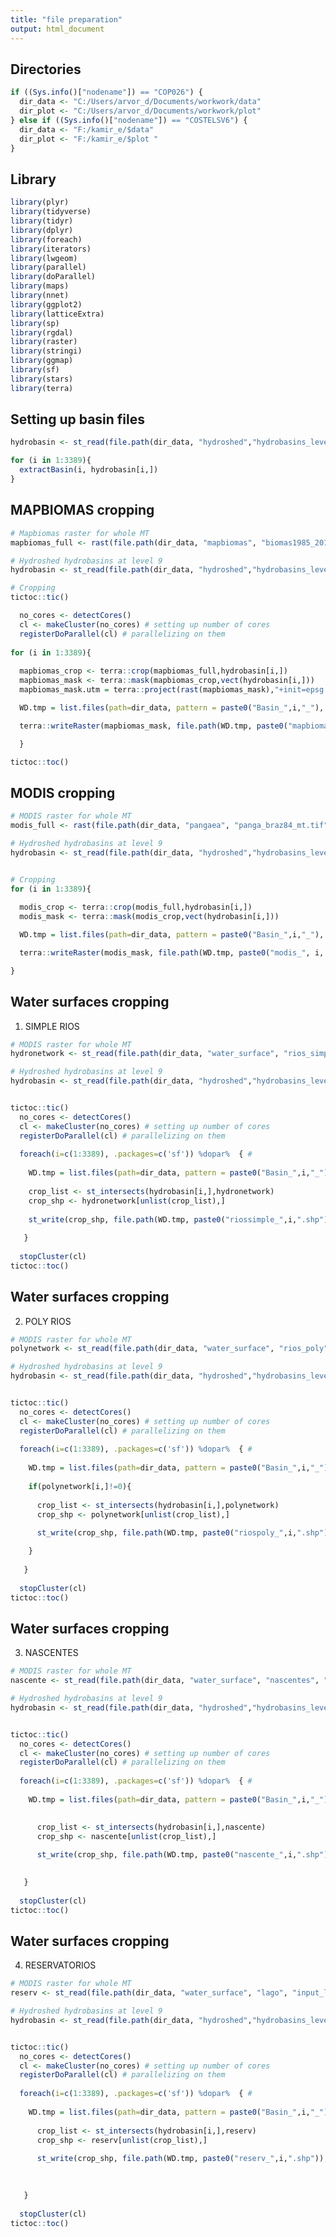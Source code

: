 ---
title: "file preparation"
output: html_document
---

## Directories

```{r }

if ((Sys.info()["nodename"]) == "COP026") {
  dir_data <- "C:/Users/arvor_d/Documents/workwork/data"
  dir_plot <- "C:/Users/arvor_d/Documents/workwork/plot"
} else if ((Sys.info()["nodename"]) == "COSTELSV6") {
  dir_data <- "F:/kamir_e/$data"
  dir_plot <- "F:/kamir_e/$plot "
}

```

## Library

```{r }

library(plyr)
library(tidyverse)
library(tidyr)
library(dplyr)
library(foreach)
library(iterators)
library(lwgeom)
library(parallel)
library(doParallel)
library(maps)
library(nnet)
library(ggplot2)
library(latticeExtra)
library(sp)
library(rgdal)
library(raster)
library(stringi)
library(ggmap)
library(sf)
library(stars)
library(terra)

```


## Setting up basin files

```{r }

hydrobasin <- st_read(file.path(dir_data, "hydroshed","hydrobasins_level9","hydrobasin_mg_lev9.shp"))

for (i in 1:3389){
  extractBasin(i, hydrobasin[i,])
}

```

## MAPBIOMAS cropping

```{r }

# Mapbiomas raster for whole MT
mapbiomas_full <- rast(file.path(dir_data, "mapbiomas", "biomas1985_2019_mg.tif"))

# Hydroshed hydrobasins at level 9
hydrobasin <- st_read(file.path(dir_data, "hydroshed","hydrobasins_level9","hydrobasin_mg_lev9.shp"))

# Cropping
tictoc::tic()

  no_cores <- detectCores()
  cl <- makeCluster(no_cores) # setting up number of cores
  registerDoParallel(cl) # parallelizing on them
  
for (i in 1:3389){
  
  mapbiomas_crop <- terra::crop(mapbiomas_full,hydrobasin[i,])
  mapbiomas_mask <- terra::mask(mapbiomas_crop,vect(hydrobasin[i,]))
  mapbiomas_mask.utm = terra::project(rast(mapbiomas_mask),"+init=epsg:32721",method="ngb")

  WD.tmp = list.files(path=dir_data, pattern = paste0("Basin_",i,"_"), full.names = TRUE)

  terra::writeRaster(mapbiomas_mask, file.path(WD.tmp, paste0("mapbiomas_", i, ".tif")), overwrite = TRUE)

  }

tictoc::toc() 


```

## MODIS cropping

```{r }

# MODIS raster for whole MT
modis_full <- rast(file.path(dir_data, "pangaea", "panga_braz84_mt.tif"))

# Hydroshed hydrobasins at level 9
hydrobasin <- st_read(file.path(dir_data, "hydroshed","hydrobasins_level9","hydrobasin_mg_lev9.shp"))


# Cropping
for (i in 1:3389){
  
  modis_crop <- terra::crop(modis_full,hydrobasin[i,])
  modis_mask <- terra::mask(modis_crop,vect(hydrobasin[i,]))

  WD.tmp = list.files(path=dir_data, pattern = paste0("Basin_",i,"_"), full.names = TRUE)

  terra::writeRaster(modis_mask, file.path(WD.tmp, paste0("modis_", i, ".tif")), overwrite = TRUE)

}

```

## Water surfaces cropping

1. SIMPLE RIOS 

```{r }

# MODIS raster for whole MT
hydronetwork <- st_read(file.path(dir_data, "water_surface", "rios_simples", "rios_simple84.shp"))

# Hydroshed hydrobasins at level 9
hydrobasin <- st_read(file.path(dir_data, "hydroshed","hydrobasins_level9","hydrobasin_mg_lev9.shp"))


tictoc::tic()
  no_cores <- detectCores()
  cl <- makeCluster(no_cores) # setting up number of cores
  registerDoParallel(cl) # parallelizing on them
  
  foreach(i=c(1:3389), .packages=c('sf')) %dopar%  { #
    
    WD.tmp = list.files(path=dir_data, pattern = paste0("Basin_",i,"_"), full.names = TRUE)
    
    crop_list <- st_intersects(hydrobasin[i,],hydronetwork)
    crop_shp <- hydronetwork[unlist(crop_list),]
    
    st_write(crop_shp, file.path(WD.tmp, paste0("riossimple_",i,".shp")), delete_layer = TRUE)
  
   }
  
  stopCluster(cl)
tictoc::toc() 


```


## Water surfaces cropping

2. POLY RIOS 

```{r }

# MODIS raster for whole MT
polynetwork <- st_read(file.path(dir_data, "water_surface", "rios_poly", "output_hidro_poly.shp"))

# Hydroshed hydrobasins at level 9
hydrobasin <- st_read(file.path(dir_data, "hydroshed","hydrobasins_level9","hydrobasin_mg_lev9.shp"))


tictoc::tic()
  no_cores <- detectCores()
  cl <- makeCluster(no_cores) # setting up number of cores
  registerDoParallel(cl) # parallelizing on them
  
  foreach(i=c(1:3389), .packages=c('sf')) %dopar%  { #
    
    WD.tmp = list.files(path=dir_data, pattern = paste0("Basin_",i,"_"), full.names = TRUE)
    
    if(polynetwork[i,]!=0){
      
      crop_list <- st_intersects(hydrobasin[i,],polynetwork)
      crop_shp <- polynetwork[unlist(crop_list),]
    
      st_write(crop_shp, file.path(WD.tmp, paste0("riospoly_",i,".shp")), delete_layer = TRUE)

    }
  
   }
  
  stopCluster(cl)
tictoc::toc() 


```


## Water surfaces cropping

3. NASCENTES

```{r }

# MODIS raster for whole MT
nascente <- st_read(file.path(dir_data, "water_surface", "nascentes", "nascente84.shp"))

# Hydroshed hydrobasins at level 9
hydrobasin <- st_read(file.path(dir_data, "hydroshed","hydrobasins_level9","hydrobasin_mg_lev9.shp"))


tictoc::tic()
  no_cores <- detectCores()
  cl <- makeCluster(no_cores) # setting up number of cores
  registerDoParallel(cl) # parallelizing on them
  
  foreach(i=c(1:3389), .packages=c('sf')) %dopar%  { #
    
    WD.tmp = list.files(path=dir_data, pattern = paste0("Basin_",i,"_"), full.names = TRUE)

      
      crop_list <- st_intersects(hydrobasin[i,],nascente)
      crop_shp <- nascente[unlist(crop_list),]
    
      st_write(crop_shp, file.path(WD.tmp, paste0("nascente_",i,".shp")), delete_layer = TRUE)

  
   }
  
  stopCluster(cl)
tictoc::toc() 


```

## Water surfaces cropping

4. RESERVATORIOS

```{r }

# MODIS raster for whole MT
reserv <- st_read(file.path(dir_data, "water_surface", "lago", "input_lago_reservatorio_icv.shp"))

# Hydroshed hydrobasins at level 9
hydrobasin <- st_read(file.path(dir_data, "hydroshed","hydrobasins_level9","hydrobasin_mg_lev9.shp"))


tictoc::tic()
  no_cores <- detectCores()
  cl <- makeCluster(no_cores) # setting up number of cores
  registerDoParallel(cl) # parallelizing on them
  
  foreach(i=c(1:3389), .packages=c('sf')) %dopar%  { #
    
    WD.tmp = list.files(path=dir_data, pattern = paste0("Basin_",i,"_"), full.names = TRUE)
      
      crop_list <- st_intersects(hydrobasin[i,],reserv)
      crop_shp <- reserv[unlist(crop_list),]
    
      st_write(crop_shp, file.path(WD.tmp, paste0("reserv_",i,".shp")), delete_layer = TRUE)

    
  
   }
  
  stopCluster(cl)
tictoc::toc() 


```






